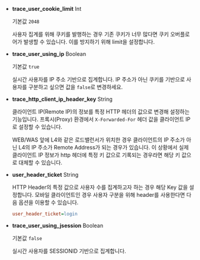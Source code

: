 * **trace_user_cookie_limit** <span class='type'>Int</span>

  기본값 `2048`

  사용자 집계를 위해 쿠키를 발행하는 경우 기존 쿠키가 너무 많다면 쿠키 오버플로어가 발생할 수 있습니다. 이를 방지하기 위해 limit을 설정합니다.

* **trace_user_using_ip** <span class='type'>Boolean</span>

  기본값 `true`

  실시간 사용자를 IP 주소 기반으로 집계합니다. IP 주소가 아닌 쿠키를 기반으로 사용자를 구분하고 싶으면 값을 `false`로 변경하세요.

* **trace_http_client_ip_header_key** <span class='type'>String</span>

  클라이언트 IP(Remote IP)의 정보를 특정 HTTP 헤더의 값으로 변경해 설정하는 기능입니다. 프록시(Proxy) 환경에서 `X-Forwarded-For` 헤더 값을 클라이언트 IP로 설정할 수 있습니다.

  WEB/WAS 앞에 L4와 같은 로드밸런서가 위치한 경우 클라이언트의 IP 주소가 아닌 L4의 IP 주소가 Remote Address가 되는 경우가 있습니다. 이 상황에서 실제 클라이언트 IP 정보가 http 헤더에 특정 키 값으로 기록되는 경우라면 해당 키 값으로 대체할 수 있습니다.

* **user_header_ticket** <span class='type'>String</span>

  HTTP Header의 특정 값으로 사용자 수를 집계하고자 하는 경우 해당 Key 값을 설정합니다. 모바일 클라이언트인 경우 사용자 구분을 위해 header를 사용한다면 다음 옵션을 이용할 수 있습니다.

  ```ini title='예시'
  user_header_ticket=login
  ```

* **trace_user_using_jsession** <span class='type'>Boolean</span>

  기본값 `false`
  
  실시간 사용자를 SESSIONID 기반으로 집계합니다.
